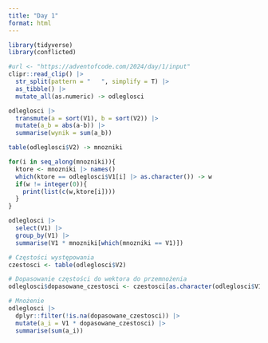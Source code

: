 ```yaml
---
title: "Day 1"
format: html
---
```


```r
library(tidyverse)
library(conflicted)
```

```r
#url <- "https://adventofcode.com/2024/day/1/input"
clipr::read_clip() |> 
  str_split(pattern = "   ", simplify = T) |> 
  as_tibble() |> 
  mutate_all(as.numeric) -> odleglosci
```


```r
odleglosci |> 
  transmute(a = sort(V1), b = sort(V2)) |> 
  mutate(a_b = abs(a-b)) |> 
  summarise(wynik = sum(a_b))
```

```r
table(odleglosci$V2) -> mnozniki

for(i in seq_along(mnozniki)){
  ktore <- mnozniki |> names()
  which(ktore == odleglosci$V1[i] |> as.character()) -> w
  if(w != integer(0)){
    print(list(c(w,ktore[i])))
  }
}

odleglosci |> 
  select(V1) |> 
  group_by(V1) |> 
  summarise(V1 * mnozniki[which(mnozniki == V1)])
```

```r
# Częstości występowania
czestosci <- table(odleglosci$V2)

# Dopasowanie częstości do wektora do przemnożenia
odleglosci$dopasowane_czestosci <- czestosci[as.character(odleglosci$V1)]

# Mnożenie
odleglosci |> 
  dplyr::filter(!is.na(dopasowane_czestosci)) |> 
  mutate(a_i = V1 * dopasowane_czestosci) |> 
  summarise(sum(a_i))
```

